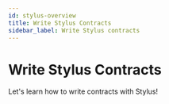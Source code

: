 ```yaml
---
id: stylus-overview
title: Write Stylus Contracts
sidebar_label: Write Stylus contracts
---
```



# Write Stylus Contracts

Let's learn how to write contracts with Stylus!

<div
  style={{
    display: 'grid',
    gridTemplateColumns: 'repeat(auto-fit, minmax(300px, 1fr))',
    gap: '20px',
  }}
>
  <Card
    title="A gentle introduction"
    description="Start with the basics of Stylus contracts."
    href="https://docs.arbitrum.io/stylus/gentle-introduction"
  />
  <Card
    title="Quickstart (Rust)"
    description="Get started quickly with Rust."
    href="https://docs.arbitrum.io/stylus/quickstart"
  />
  <Card
    title="Testnet"
    description="Explore the testnet environment."
    href="https://docs.arbitrum.io/stylus/reference/testnet-information"
  />
  <Card
    title="Stylus by example"
    description="Learn Stylus through examples."
    href="https://stylus-by-example.org"
  />
  <Card
    title="Stylus Rust SDK"
    description="Dive into the Stylus Rust SDK."
    href="https://docs.arbitrum.io/stylus/reference/rust-sdk-guide"
  />
  <Card
    title="Gas, ink and caching"
    description="Learn about gas, ink, and caching strategies."
    href="https://docs.arbitrum.io/stylus/concepts/stylus-gas"
  />
  <Card
    title="CLI tools (cargo-stylus)"
    description="Master the CLI tools for Stylus."
    href="/stylus/cli-tools-overview"
  />
  <Card
    title="Run a Stylus dev node"
    description="Set up and run a development node."
    href="https://docs.arbitrum.io/run-arbitrum-node/run-local-dev-node"
  />
  <Card
    title="Other supported languages"
    description="Explore other languages supported by Stylus."
    href="https://docs.arbitrum.io/stylus/reference/stylus-sdk"
  />
  <Card
    title="Troubleshooting"
    description="Find solutions to common issues."
    href="https://docs.arbitrum.io/stylus/troubleshooting-building-stylus"
  />
  <Card
    title="Source code repository"
    description="Check out the source code."
    href="https://github.com/OffchainLabs/stylus"
  />
  <Card
    title="Public preview"
    description="View the public preview of Stylus."
    href="https://docs.arbitrum.io/stylus/concepts/public-preview-expectations"
  />
</div>
